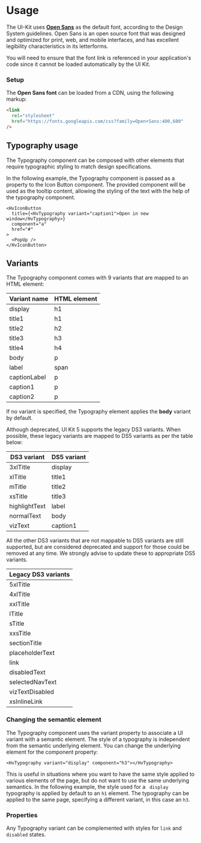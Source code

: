 

<Meta of={UsageStories} />

# Usage

The UI-Kit uses **[Open Sans](https://fonts.google.com/specimen/Open+Sans)** as the default font, according to the Design System guidelines. Open Sans is an open source font that was designed and optimized for print, web, and mobile interfaces, and has excellent legibility characteristics in its letterforms.

You will need to ensure that the font link is referenced in your application's code since it cannot be loaded automatically by the UI Kit.

### Setup

The **Open Sans font** can be loaded from a CDN, using the following markup:

```html
<link
  rel="stylesheet"
  href="https://fonts.googleapis.com/css?family=Open+Sans:400,600"
/>
```

## Typography usage

The Typography component can be composed with other elements that require typographic styling to match design specifications.

In the following example, the Typography component is passed as a property to the Icon Button component.
The provided component will be used as the tooltip content, allowing the styling of the text with the help of the typography component.

```tsx
<HvIconButton
  title={<HvTypography variant="caption1">Open in new window</HvTypography>}
  component="a"
  href="#"
>
  <PopUp />
</HvIconButton>
```

<Canvas of={UsageStories.Usage} />

## Variants

The Typography component comes with 9 variants that are mapped to an HTML element:

| Variant name | HTML element |
| ------------ | ------------ |
| display      | h1           |
| title1       | h1           |
| title2       | h2           |
| title3       | h3           |
| title4       | h4           |
| body         | p            |
| label        | span         |
| captionLabel | p            |
| caption1     | p            |
| caption2     | p            |

If no variant is specified, the Typography element applies the **body** variant by default.

Although deprecated, UI Kit 5 supports the legacy DS3 variants. When possible, these legacy variants are mapped to DS5 variants as per the table below:

| DS3 variant   | DS5 variant |
| ------------- | ----------- |
| 3xlTitle      | display     |
| xlTitle       | title1      |
| mTitle        | title2      |
| xsTitle       | title3      |
| highlightText | label       |
| normalText    | body        |
| vizText       | caption1    |

All the other DS3 variants that are not mappable to DS5 variants are still supported, but are considered deprecated and support for those could be removed at any time.
We strongly advise to update these to appropriate DS5 variants.

| Legacy DS3 variants |
| ------------------- |
| 5xlTitle            |
| 4xlTitle            |
| xxlTitle            |
| lTitle              |
| sTitle              |
| xxsTitle            |
| sectionTitle        |
| placeholderText     |
| link                |
| disabledText        |
| selectedNavText     |
| vizTextDisabled     |
| xsInlineLink        |

### Changing the semantic element

The Typography component uses the variant property to associate a UI variant with a semantic element. The style of a typography is independent from the semantic underlying element.
You can change the underlying element for the component property:

```tsx
<HvTypography variant="display" component="h3"></HvTypography>
```

This is useful in situations where you want to have the same style applied to various elements of the page, but do not want to use the same underlying semantics.
In the following example, the style used for a ` display` typography is applied by default to an `h1` element.
The typography can be applied to the same page, specifying a different variant, in this case an `h3`.

<Canvas of={UsageStories.Semantic} />

### Properties

Any Typography variant can be complemented with styles for `link` and `disabled` states.

<Canvas of={UsageStories.Properties} />
